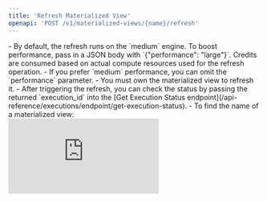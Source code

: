 ```yaml
---
title: 'Refresh Materialized View'
openapi: 'POST /v1/materialized-views/{name}/refresh'
---
```



<Note>
- By default, the refresh runs on the `medium` engine. To boost performance, pass in a JSON body with `{"performance": "large"}`. Credits are consumed based on actual compute resources used for the refresh operation.
- If you prefer `medium` performance, you can omit the `performance` parameter.
- You must own the materialized view to refresh it.
</Note>

<Tip>
- After triggering the refresh, you can check the status by passing the returned `execution_id` into the [Get Execution Status endpoint](/api-reference/executions/endpoint/get-execution-status).
- To find the name of a materialized view:
    <div
    style={{
        position: "relative",
        paddingBottom: "69.583%", // Aspect ratio of 1200 by 835
        height: 0,
        width: "100%",
    }}
    >
    <iframe
        src="https://demo.arcade.software/z3uWy6IbZUhKdXRyExL0?embed"
        title="Parameter demo"
        frameBorder={0}
        loading="lazy"
        webkitallowfullscreen=""
        mozallowfullscreen=""
        allowFullScreen=""
        style={{
        position: "absolute",
        top: 0,
        left: 0,
        width: "100%",
        height: "100%",
        }}
    />
    </div>
</Tip>